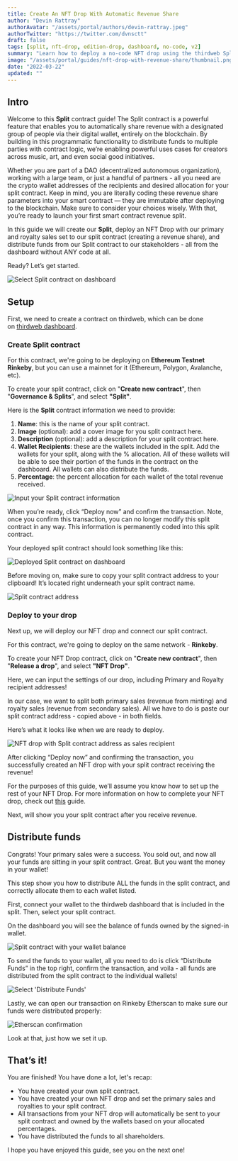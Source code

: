 ```yaml
---
title: Create An NFT Drop With Automatic Revenue Share
author: "Devin Rattray"
authorAvatar: "/assets/portal/authors/devin-rattray.jpeg"
authorTwitter: "https://twitter.com/dvnsctt"
draft: false
tags: [split, nft-drop, edition-drop, dashboard, no-code, v2]
summary: "Learn how to deploy a no-code NFT drop using the thirdweb Split smart contract and automatically share revenue with designated recipients."
image: "/assets/portal/guides/nft-drop-with-revenue-share/thumbnail.png"
date: "2022-03-22"
updated: ""
---
```


## Intro

Welcome to this **Split** contract guide! The Split contract is a powerful feature that enables you to automatically share revenue with a designated group of people via their digital wallet, entirely on the blockchain. By building in this programmatic functionality to distribute funds to multiple parties with contract logic, we’re enabling powerful uses cases for creators across music, art, and even social good initiatives.

Whether you are part of a DAO (decentralized autonomous organization), working with a large team, or just a handful of partners - all you need are the crypto wallet addresses of the recipients and desired allocation for your split contract. Keep in mind, you are literally coding these revenue share parameters into your smart contract — they are immutable after deploying to the blockchain. Make sure to consider your choices wisely. With that, you’re ready to launch your first smart contract revenue split. 

In this guide we will create our **Split**, deploy an NFT Drop with our primary and royalty sales set to our split contract (creating a revenue share), and distribute funds from our Split contract to our stakeholders - all from the dashboard without ANY code at all.

Ready? Let’s get started.

![Select Split contract on dashboard](/assets/portal/guides/nft-drop-with-revenue-share/select-split-from-dashboard.png)

## Setup

First, we need to create a contract on thirdweb, which can be done on [thirdweb dashboard](https://thirdweb.com/dashboard).

### Create Split contract

For this contract, we're going to be deploying on **Ethereum Testnet Rinkeby**, but you can use a mainnet for it (Ethereum, Polygon, Avalanche, etc).

To create your split contract, click on "**Create new contract**", then "**Governance & Splits**", and select **"Split"**.

Here is the **Split** contract information we need to provide:

1. **Name**: this is the name of your split contract. 
2. **Image** (optional): add a cover image for you split contract here.
3. **Description** (optional): add a description for your split contract here.
4. **Wallet Recipients**: these are the wallets included in the split. Add the wallets for your split, along with the % allocation. All of these wallets will be able to see their portion of the funds in the contract on the dashboard. All wallets can also distribute the funds.
5. **Percentage**: the percent allocation for each wallet of the total revenue received. 

![Input your Split contract information](/assets/portal/guides/nft-drop-with-revenue-share/deploy-new-split-contract.png)

When you’re ready, click “Deploy now” and confirm the transaction. Note, once you confirm this transaction, you can no longer modify this split contract in any way. This information is permanently coded into this split contract.

Your deployed split contract should look something like this:

![Deployed Split contract on dashboard](/assets/portal/guides/nft-drop-with-revenue-share/deployed-split-contract.png)

Before moving on, make sure to copy your split contract address to your clipboard! It’s located right underneath your split contract name.

![Split contract address](/assets/portal/guides/nft-drop-with-revenue-share/split-contract-address.png)

### Deploy to your drop

Next up, we will deploy our NFT drop and connect our split contract.

For this contract, we're going to deploy on the same network - **Rinkeby**.

To create your NFT Drop contract, click on "**Create new contract**", then "**Release a drop**", and select **"NFT Drop"**.

Here, we can input the settings of our drop, including Primary and Royalty recipient addresses!

In our case, we want to split both primary sales (revenue from minting) and royalty sales (revenue from secondary sales). All we have to do is paste our split contract address - copied above - in both fields. 

Here’s what it looks like when we are ready to deploy.

![NFT drop with Split contract address as sales recipient](/assets/portal/guides/nft-drop-with-revenue-share/deploy-nft-drop.png)

After clicking “Deploy now” and confirming the transaction, you successfully created an NFT drop with your split contract receiving the revenue!

For the purposes of this guide, we’ll assume you know how to set up the rest of your NFT Drop. For more information on how to complete your NFT drop, check out [this](/guides/release-an-nft-drop-with-no-code) guide. 

Next, will show you your split contract after you receive revenue.

## Distribute funds

Congrats! Your primary sales were a success. You sold out, and now all your funds are sitting in your split contract. Great. But you want the money in your wallet! 

This step show you how to distribute ALL the funds in the split contract, and correctly allocate them to each wallet listed.

First, connect your wallet to the thirdweb dashboard that is included in the split. Then, select your split contract.

On the dashboard you will see the balance of funds owned by the signed-in wallet.

![Split contract with your wallet balance](/assets/portal/guides/nft-drop-with-revenue-share/split-contract-with-funds.png)

To send the funds to your wallet, all you need to do is click “Distribute Funds” in the top right, confirm the transaction, and voila - all funds are distributed from the split contract to the individual wallets!

![Select 'Distribute Funds'](/assets/portal/guides/nft-drop-with-revenue-share/select-distribute-funds.png)

Lastly, we can open our transaction on Rinkeby Etherscan to make sure our funds were distributed properly:

![Etherscan confirmation](/assets/portal/guides/nft-drop-with-revenue-share/etherscan-confirmation.png)

Look at that, just how we set it up.

## That’s it!

You are finished! You have done a lot, let's recap:

- You have created your own split contract.
- You have created your own NFT drop and set the primary sales and royalties to your split contract.
- All transactions from your NFT drop will automatically be sent to your split contract and owned by the wallets based on your allocated percentages.
- You have distributed the funds to all shareholders.

I hope you have enjoyed this guide, see you on the next one!
